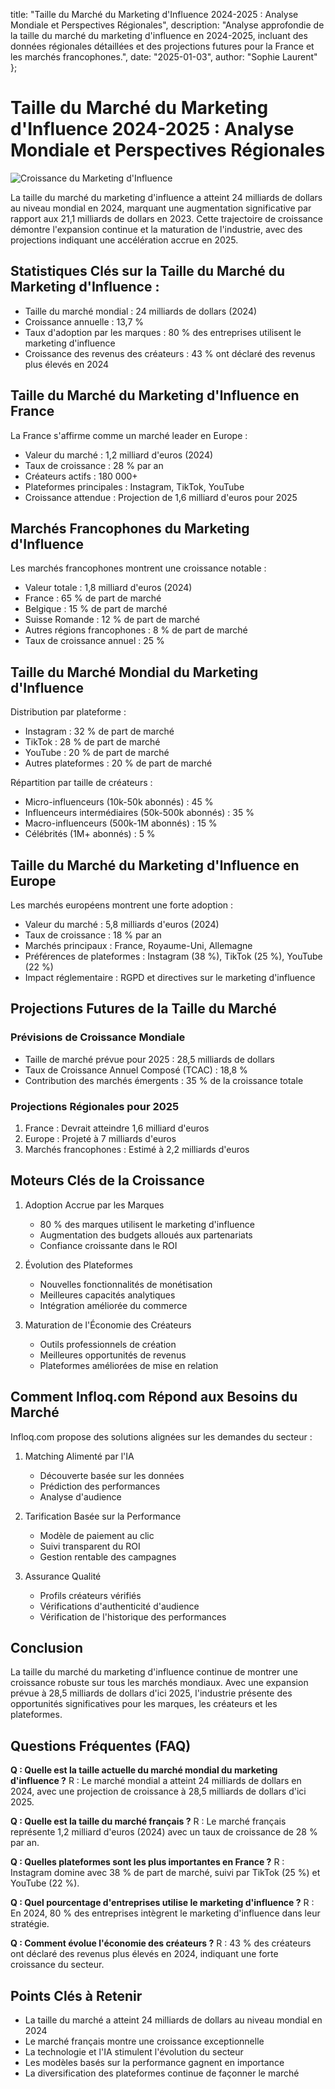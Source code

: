   title: "Taille du Marché du Marketing d'Influence 2024-2025 : Analyse Mondiale et Perspectives Régionales",
  description: "Analyse approfondie de la taille du marché du marketing d'influence en 2024-2025, incluant des données régionales détaillées et des projections futures pour la France et les marchés francophones.",
  date: "2025-01-03",
  author: "Sophie Laurent"
};

# Taille du Marché du Marketing d'Influence 2024-2025 : Analyse Mondiale et Perspectives Régionales

![Croissance du Marketing d'Influence](/images/blog-posts/influencer-marketing-market-size-2024.jpeg)

La taille du marché du marketing d'influence a atteint 24 milliards de dollars au niveau mondial en 2024, marquant une augmentation significative par rapport aux 21,1 milliards de dollars en 2023. Cette trajectoire de croissance démontre l'expansion continue et la maturation de l'industrie, avec des projections indiquant une accélération accrue en 2025.

## Statistiques Clés sur la Taille du Marché du Marketing d'Influence :

- Taille du marché mondial : 24 milliards de dollars (2024)
- Croissance annuelle : 13,7 %
- Taux d'adoption par les marques : 80 % des entreprises utilisent le marketing d'influence
- Croissance des revenus des créateurs : 43 % ont déclaré des revenus plus élevés en 2024

## Taille du Marché du Marketing d'Influence en France

La France s'affirme comme un marché leader en Europe :

- Valeur du marché : 1,2 milliard d'euros (2024)
- Taux de croissance : 28 % par an
- Créateurs actifs : 180 000+
- Plateformes principales : Instagram, TikTok, YouTube
- Croissance attendue : Projection de 1,6 milliard d'euros pour 2025

## Marchés Francophones du Marketing d'Influence

Les marchés francophones montrent une croissance notable :

- Valeur totale : 1,8 milliard d'euros (2024)
- France : 65 % de part de marché
- Belgique : 15 % de part de marché
- Suisse Romande : 12 % de part de marché
- Autres régions francophones : 8 % de part de marché
- Taux de croissance annuel : 25 %

## Taille du Marché Mondial du Marketing d'Influence

Distribution par plateforme :
- Instagram : 32 % de part de marché
- TikTok : 28 % de part de marché
- YouTube : 20 % de part de marché
- Autres plateformes : 20 % de part de marché

Répartition par taille de créateurs :
- Micro-influenceurs (10k-50k abonnés) : 45 %
- Influenceurs intermédiaires (50k-500k abonnés) : 35 %
- Macro-influenceurs (500k-1M abonnés) : 15 %
- Célébrités (1M+ abonnés) : 5 %

## Taille du Marché du Marketing d'Influence en Europe

Les marchés européens montrent une forte adoption :

- Valeur du marché : 5,8 milliards d'euros (2024)
- Taux de croissance : 18 % par an
- Marchés principaux : France, Royaume-Uni, Allemagne
- Préférences de plateformes : Instagram (38 %), TikTok (25 %), YouTube (22 %)
- Impact réglementaire : RGPD et directives sur le marketing d'influence

## Projections Futures de la Taille du Marché

### Prévisions de Croissance Mondiale
- Taille de marché prévue pour 2025 : 28,5 milliards de dollars
- Taux de Croissance Annuel Composé (TCAC) : 18,8 %
- Contribution des marchés émergents : 35 % de la croissance totale

### Projections Régionales pour 2025
1. France : Devrait atteindre 1,6 milliard d'euros
2. Europe : Projeté à 7 milliards d'euros
3. Marchés francophones : Estimé à 2,2 milliards d'euros

## Moteurs Clés de la Croissance

1. Adoption Accrue par les Marques
   - 80 % des marques utilisent le marketing d'influence
   - Augmentation des budgets alloués aux partenariats
   - Confiance croissante dans le ROI

2. Évolution des Plateformes
   - Nouvelles fonctionnalités de monétisation
   - Meilleures capacités analytiques
   - Intégration améliorée du commerce

3. Maturation de l'Économie des Créateurs
   - Outils professionnels de création
   - Meilleures opportunités de revenus
   - Plateformes améliorées de mise en relation

## Comment Infloq.com Répond aux Besoins du Marché

Infloq.com propose des solutions alignées sur les demandes du secteur :

1. Matching Alimenté par l'IA
   - Découverte basée sur les données
   - Prédiction des performances
   - Analyse d'audience

2. Tarification Basée sur la Performance
   - Modèle de paiement au clic
   - Suivi transparent du ROI
   - Gestion rentable des campagnes

3. Assurance Qualité
   - Profils créateurs vérifiés
   - Vérifications d'authenticité d'audience
   - Vérification de l'historique des performances

## Conclusion

La taille du marché du marketing d'influence continue de montrer une croissance robuste sur tous les marchés mondiaux. Avec une expansion prévue à 28,5 milliards de dollars d'ici 2025, l'industrie présente des opportunités significatives pour les marques, les créateurs et les plateformes.

## Questions Fréquentes (FAQ)

**Q : Quelle est la taille actuelle du marché mondial du marketing d'influence ?**
R : Le marché mondial a atteint 24 milliards de dollars en 2024, avec une projection de croissance à 28,5 milliards de dollars d'ici 2025.

**Q : Quelle est la taille du marché français ?**
R : Le marché français représente 1,2 milliard d'euros (2024) avec un taux de croissance de 28 % par an.

**Q : Quelles plateformes sont les plus importantes en France ?**
R : Instagram domine avec 38 % de part de marché, suivi par TikTok (25 %) et YouTube (22 %).

**Q : Quel pourcentage d'entreprises utilise le marketing d'influence ?**
R : En 2024, 80 % des entreprises intègrent le marketing d'influence dans leur stratégie.

**Q : Comment évolue l'économie des créateurs ?**
R : 43 % des créateurs ont déclaré des revenus plus élevés en 2024, indiquant une forte croissance du secteur.

## Points Clés à Retenir

- La taille du marché a atteint 24 milliards de dollars au niveau mondial en 2024
- Le marché français montre une croissance exceptionnelle
- La technologie et l'IA stimulent l'évolution du secteur
- Les modèles basés sur la performance gagnent en importance
- La diversification des plateformes continue de façonner le marché